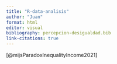 ```yaml
---
title: "R-data-analisis"
author: "Juan"
format: html
editor: visual
bibliography: percepcion-desigualdad.bib
link-citations: true
---
```


[@mijsParadoxInequalityIncome2021]
